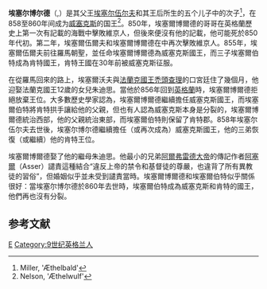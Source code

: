 {{expand|time=2015-02-18T15:29:23+00:00}}

{{Infobox royalty
| type = monarch
| name=埃塞尔博尔德
| image=Aethelbald.jpg
| imgw = 200px
| caption = 埃塞尔博尔德
| succession = [[威塞克斯国王|威塞克斯国王]]
| reign = 858年1月13日—860年12月20日
| predecessor = [[埃塞尔伍尔夫|埃塞尔伍尔夫]]
| successor = [[埃塞尔伯特|埃塞尔伯特]]
| father = [[埃塞尔伍尔夫|埃塞尔伍尔夫]]
| mother = {{le|Osburh|Osburh}}
| consort = yes
| spouse = [[佛兰德斯的朱迪丝|佛兰德斯的朱迪丝]]
| birth_date = 831年
| birth_place = 
| death_date = {{death date and age|df=yes|860|12|20|831|0|0}}
| death_place = [[威塞克斯|威塞克斯]]
}}

'''埃塞尔博尔德'''（{{lang-ang|Æþelbald}},{{bd|831年||860年|12月20日|catIdx=E}}）是其父王[[埃塞尔伍尔夫|埃塞尔伍尔夫]]和其王后{{le|Osburh|Osburh}}所生的五个儿子中的次子<ref name = "Miller"> Miller, 'Æthelbald'</ref>，在858至860年间成为[[威塞克斯|威塞克斯]]的国王<ref name = "Nelson">Nelson, 'Æthelwulf'</ref>。850年，埃塞爾博爾德的哥哥{{link-en|埃塞爾斯坦|Æthelstan of Kent}}在英格蘭歷史上第一次有記載的海戰中擊敗維京人，但後來便沒有他的記載，他可能死於850年代初。第二年，埃塞爾伍爾夫和埃塞爾博爾德在{{link-en|阿克利亞戰役|Battle of Aclea}}中再次擊敗維京人。855年，埃塞爾伍爾夫前往羅馬朝聖，並任命埃塞爾博爾德為威塞克斯國王，而三子埃塞爾伯特成為肯特國王，肯特王國在30年前被威塞克斯征服。

在從羅馬回來的路上，埃塞爾沃夫與[[法蘭克國王|法蘭克國王]][[禿頭查理|禿頭查理]]的口宮廷住了幾個月，他迎娶法蘭克國王12歲的女兒朱迪思。當他於856年回到[[英格蘭|英格蘭]]時，埃塞爾博爾德拒絕放棄王位。大多數歷史學家認為，埃塞爾博爾德繼續擔任威塞克斯國王，而埃塞爾伯特將肯特拱手讓給他的父親，但也有人認為威塞克斯本身是分裂的，埃塞爾博爾德統治西部，他的父親統治東部，而埃塞爾伯特則保留了肯特郡。858年埃塞尔伍尔夫去世後，埃塞尔博尔德繼續擔任（或再次成為）威塞克斯國王，他的三弟恢復（或繼續）他的肯特王位。

埃塞爾博爾德娶了他的繼母朱迪思。他最小的兄弟[[阿爾弗雷德大帝|阿爾弗雷德大帝]]的傳記作者[[阿塞爾|阿塞爾]]（Asser）譴責這種結合“違反上帝的禁令和基督徒的尊嚴，也違背了所有異教徒的習俗”{{sfn|Keynes and Lapidge|1983|p=73}}，但婚姻似乎並未受到譴責當時。埃塞爾博爾德和埃塞爾伯特似乎關係很好：當埃塞尔博尔德於860年去世時，埃塞爾伯特成為威塞克斯和肯特的國王，他們再也沒有分裂。

== 参考文献 ==
{{reflist}}

{{S-start}}
{{S-hou|[[威塞克斯王朝|威塞克斯王朝]]||831年|860年|12月20日}}
{{S-reg}}
{{S-bef | before=[[埃塞爾伍爾夫_(威塞克斯)|埃塞爾伍爾夫]]}}
{{S-ttl | title={{link-en|威塞克斯國王|List of monarchs of Wessex}}| years=858年－860年}}
{{S-aft | after=[[埃塞爾伯特_(威塞克斯)|埃塞爾伯特]]}}
{{S-end}}

{{威塞克斯君主}}

{{Authority control}}
[[Category:威塞克斯君主|E]]
[[Category:9世纪英格兰人|Category:9世纪英格兰人]]
